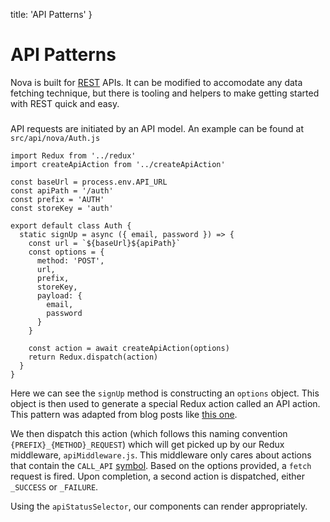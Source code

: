   title: 'API Patterns'
}

# API Patterns

Nova is built for [REST](https://en.wikipedia.org/wiki/Representational_state_transfer) APIs. It can be modified to accomodate any data fetching technique, but there is tooling and helpers to make getting started with REST quick and easy.

###

API requests are initiated by an API model. An example can be found at `src/api/nova/Auth.js`

```
import Redux from '../redux'
import createApiAction from '../createApiAction'

const baseUrl = process.env.API_URL
const apiPath = '/auth'
const prefix = 'AUTH'
const storeKey = 'auth'

export default class Auth {
  static signUp = async ({ email, password }) => {
    const url = `${baseUrl}${apiPath}`
    const options = {
      method: 'POST',
      url,
      prefix,
      storeKey,
      payload: {
        email,
        password
      }
    }

    const action = await createApiAction(options)
    return Redux.dispatch(action)
  }
}
```

Here we can see the `signUp` method is constructing an `options` object. This object is then used to generate a special Redux action called an API action. This pattern was adapted from blog posts like [this one](https://engineering.thetrainline.com/handling-api-calls-in-redux-with-redux-api-middleware-c95c38816e13).

We then dispatch this action (which follows this naming convention `{PREFIX}_{METHOD}_REQUEST`) which will get picked up by our Redux middleware, `apiMiddleware.js`. This middleware only cares about actions that contain the `CALL_API` [symbol](https://developer.mozilla.org/en-US/docs/Web/JavaScript/Reference/Global_Objects/Symbol). Based on the options provided, a `fetch` request is fired. Upon completion, a second action is dispatched, either `_SUCCESS` or `_FAILURE`.

Using the `apiStatusSelector`, our components can render appropriately.
